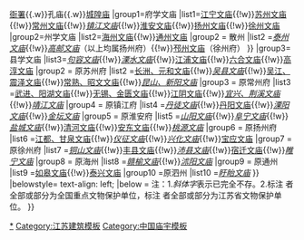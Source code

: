 {{Navbox
|name=江苏省境内的孔庙
|title=[[江苏省孔庙列表|江苏省境内的孔庙]]
|image=[[File:Suzhou Confucian Temple 19 2012-03.JPG|200px]]<br><br>[[File:Changzhou Confucian Temple 2012-04.JPG|200px]]
|style = text-align:left;
|groupstyle = width:7em;text-align:center;
|above=江苏古代城市史系列：[[Template:江苏省境内的古城墙|城墙]]{{.w}}[[Template:江苏省境内的古衙署|衙署]]{{.w}}孔庙{{.w}}[[Template:江苏省境内的城隍庙|城隍庙]] 
|group1=府学文庙
|list1=[[南京朝天宫|江宁文庙]]<sup>{{font|color=#FF7300|国}}</sup><sup>{{font|color=#2A52BE|省}}</sup>{{!w}}[[苏州文庙]]<sup>{{font|color=#FF7300|国}}</sup>{{!w}}[[常州府文庙|常州文庙]]{{!w}}''[[镇江文庙]]''{{!w}}[[淮安文庙]]{{!w}}[[扬州文庙]]<sup>{{font|color=#2A52BE|省}}</sup>{{!w}}[[徐州文庙]]
|group2=州学文庙
|list2={{Navbox subgroup
|groupstyle=font-weight:normal;
|group1 = 直隶州
|list1 =''[[太仓文庙|太仓、镇洋文庙]]''{{!w}}[[海州文庙]]{{!w}}[[南通文庙|通州文庙]]<sup>{{font|color=#2A52BE|省}}</sup>
|group2 = 散州
|list2 =''[[泰州文庙]]''{{!w}}''[[高邮文庙]]''（以上均属扬州府）{{!w}}[[邳州文庙]]（徐州府）
}}
|group3=县学文庙
|list3={{Navbox subgroup
|groupstyle=font-weight:normal;
|group1 = 原江宁府
|list1 = [[南京夫子庙|上元、江宁文庙]]{{!w}}''[[句容文庙]]''{{!w}}''[[溧水文庙]]''{{!w}}[[江浦文庙]]{{!w}}[[六合文庙]]<sup>{{font|color=#2A52BE|省}}</sup>{{!w}}[[高淳文庙]]
|group2 = 原苏州府
|list2 =[[长洲县学大成殿|长洲、元和文庙]]{{!w}}''[[吴县文庙]]''{{!w}}[[吴江文庙|吴江、震泽文庙]]<sup>{{font|color=#2A52BE|省}}</sup>{{!w}}[[常熟文庙|常熟、昭文文庙]]<sup>{{font|color=#FF7300|国}}</sup>{{!w}}''[[昆山文庙|昆山、新阳文庙]]''
|group3 = 原常州府
|list3 =[[常州县文庙|武进、阳湖文庙]]<sup>{{font|color=#2A52BE|省}}</sup>{{!w}}[[无锡县学旧址|无锡、金匮文庙]]<sup>{{font|color=#2A52BE|省}}</sup>{{!w}}[[江阴文庙]]<sup>{{font|color=#2A52BE|省}}</sup>{{!w}}''[[宜兴文庙|宜兴、荆溪文庙]]''{{!w}}''[[靖江文庙]]''
|group4 = 原镇江府
|list4 =''[[丹徒文庙]]''{{!w}}[[丹阳文庙]]{{!w}}''[[溧阳文庙]]''{{!w}}''[[金坛文庙]]''
|group5 = 原淮安府
|list5 =''[[山阳文庙]]''{{!w}}''[[阜宁文庙]]''{{!w}}''[[盐城文庙]]''{{!w}}[[清江文庙|清河文庙]]<sup>{{font|color=#2A52BE|省}}</sup>{{!w}}[[涟水文庙|安东文庙]]{{!w}}''[[泗阳文庙|桃源文庙]]''
|group6 = 原扬州府
|list6 =[[江都文庙|江都、甘泉文庙]]{{!w}}''[[仪征文庙]]''{{!w}}''[[兴化文庙]]''{{!w}}[[宝应学宫|宝应文庙]]<sup>{{font|color=#2A52BE|省}}</sup>
|group7 = 原徐州府
|list7 =''[[铜山文庙]]''{{!w}}[[丰县文庙]]<sup>{{font|color=#2A52BE|省}}</sup>{{!w}}''[[沛县文庙]]''{{!w}}[[宿迁孔庙|宿迁文庙]]<sup>{{font|color=#2A52BE|省}}</sup>{{!w}}''[[睢宁文庙]]''
|group8 = 原海州
|list8 =''[[赣榆文庙]]''{{!w}}''[[沭阳文庙]]''
|group9 = 原通州
|list9 =[[如皋文庙]]<sup>{{font|color=#2A52BE|省}}</sup>{{!w}}[[泰兴文庙]]<sup>{{font|color=#2A52BE|省}}</sup>
|group10 =原泗州
|list10 =''[[盱眙文庙]]''
}}
|belowstyle= text-align: left;
|below = 注：1.''斜体字''表示已完全不存。2.标注 <sup>{{font|color=#FF7300|国}}</sup> 者全部或部分为全国重点文物保护单位，标注 <sup>{{font|color=#2A52BE|省}}</sup> 者全部或部分为江苏省文物保护单位。
}}
<noinclude>
[[Category:江苏孔庙|*]]
[[Category:江苏建筑模板]]
[[Category:中国庙宇模板]]
</noinclude>